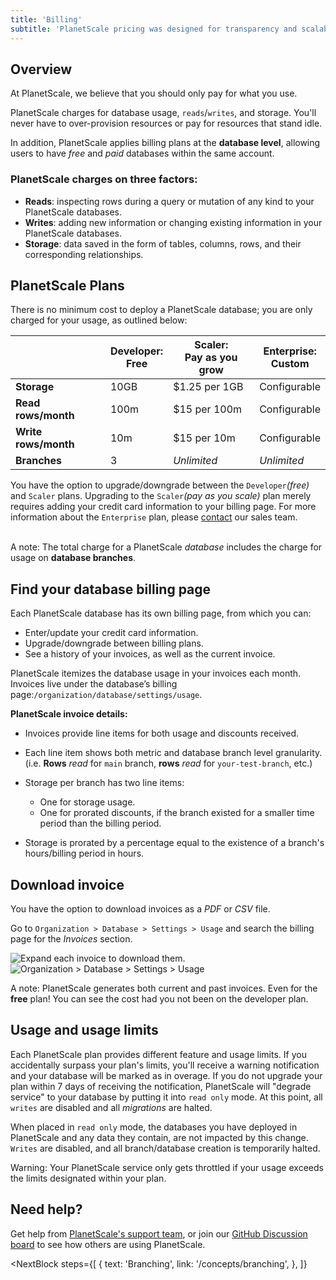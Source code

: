 ```yaml
---
title: 'Billing'
subtitle: 'PlanetScale pricing was designed for transparency and scalability. Our serverless pricing model means only paying for what you use.'
---
```


## Overview
At PlanetScale, we believe that you should only pay for what you use.

PlanetScale charges for database usage, `reads`/`writes`, and storage. You'll never have to over-provision resources or pay for resources that stand idle.

In addition, PlanetScale applies billing plans at the **database level**, allowing users to have _free_ and _paid_ databases within the same account.

### PlanetScale charges on three factors:
- **Reads**: inspecting rows during a query or mutation of any kind to your PlanetScale databases.
- **Writes**: adding new information or changing existing information in your PlanetScale databases. 
- **Storage**: data saved in the form of tables, columns, rows, and their corresponding relationships. 

## PlanetScale Plans
There is no minimum cost to deploy a PlanetScale database; you are only charged for your usage, as outlined below:

|                      | Developer:<br />Free | Scaler:<br />Pay as you grow | Enterprise: <br />Custom |
|----------------------|----------------------|------------------------------|--------------------------|
| **Storage**          | 10GB                 | $1.25 per 1GB                | Configurable             |
| **Read rows/month**  | 100m                 | $15 per 100m                 | Configurable             |
| **Write rows/month** | 10m                  | $15 per 10m                  | Configurable             |
| **Branches**         | 3                    | _Unlimited_                  | _Unlimited_              |

You have the option to upgrade/downgrade between the `Developer`_(free)_ and `Scaler` plans. Upgrading to the `Scaler`_(pay as you scale)_ plan merely requires adding your credit card information to your billing page. For more information about the `Enterprise` plan, please [contact](https://www.planetscale.com/contact) our sales team.

<br />
<InfoBlock type="note">
  A note: The total charge for a PlanetScale <em>database</em> includes the charge for usage on <b>database branches</b>.
</InfoBlock>


## Find your database billing page 
Each PlanetScale database has its own billing page, from which you can:
 - Enter/update your credit card information. 
 - Upgrade/downgrade between billing plans. 
 - See a history of your invoices, as well as the current invoice. 

PlanetScale itemizes the database usage in your invoices each month. Invoices live under the database’s billing page:`/organization/database/settings/usage`. 

**PlanetScale invoice details:**
 - Invoices provide line items for both usage and discounts received.

 - Each line item shows both metric and database branch level granularity. (i.e. **Rows** _read_ for `main` branch, **rows** _read_ for `your-test-branch`, etc.)

 - Storage per branch has two line items:
    - One for storage usage.
    - One for prorated discounts, if the branch existed for a smaller time period than the billing period.

 - Storage is prorated by a percentage equal to the existence of a branch's hours/billing period in hours.


## Download invoice
You have the option to download invoices as a _PDF_ or _CSV_ file. 

Go to `Organization > Database > Settings > Usage` and search the billing page for the _Invoices_ section.

![Expand each invoice to download them.](/img/docs/monthlyInvoices.png)
![Organization > Database > Settings > Usage](/img/docs/downloadInvoice.png)

<InfoBlock type="note">
  A note: PlanetScale generates both current and past invoices. Even for the <b>free</b> plan! You can see the cost had you not been on the developer plan.
</InfoBlock>


## Usage and usage limits
Each PlanetScale plan provides different feature and usage limits. If you accidentally surpass your plan's limits, you'll receive a warning notification and your database will be marked as in overage. If you do not upgrade your plan within 7 days of receiving the notification, PlanetScale will "degrade service" to your database by putting it into `read only` mode. At this point, all `writes` are disabled and all _migrations_ are halted.

When placed in `read only` mode, the databases you have deployed in PlanetScale and any data they contain, are not impacted by this change. `Writes` are disabled, and all branch/database creation is temporarily halted. 

<InfoBlock type="warning">
  Warning: Your PlanetScale service only gets throttled if your usage exceeds the limits designated within your plan.
</InfoBlock>


## Need help?
Get help from [PlanetScale's support team](https://www.planetscale.com/support), or join our [GitHub Discussion board](https://github.com/planetscale/beta/discussions) to see how others are using PlanetScale.


<NextBlock
  steps={[
    {
      text: 'Branching',
      link: '/concepts/branching',
    },
  ]}
></NextBlock>
